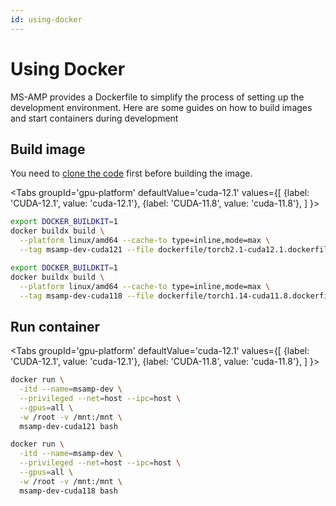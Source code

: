 ```yaml
---
id: using-docker
---
```




# Using Docker

MS-AMP provides a Dockerfile to simplify the process of setting up the development environment. Here are some guides on how to build images and start containers during development

## Build image

You need to [clone the code](./development.md#set-up) first before building the image.

<Tabs
  groupId='gpu-platform'
  defaultValue='cuda-12.1'
  values={[
    {label: 'CUDA-12.1', value: 'cuda-12.1'},
    {label: 'CUDA-11.8', value: 'cuda-11.8'},
  ]
}>
<TabItem value='cuda-12.1'>

```bash
export DOCKER_BUILDKIT=1
docker buildx build \
  --platform linux/amd64 --cache-to type=inline,mode=max \
  --tag msamp-dev-cuda121 --file dockerfile/torch2.1-cuda12.1.dockerfile .
```

</TabItem>
<TabItem value='cuda-11.8'>

```bash
export DOCKER_BUILDKIT=1
docker buildx build \
  --platform linux/amd64 --cache-to type=inline,mode=max \
  --tag msamp-dev-cuda118 --file dockerfile/torch1.14-cuda11.8.dockerfile .
```

</TabItem>
</Tabs>

## Run container

<Tabs
  groupId='gpu-platform'
  defaultValue='cuda-12.1'
  values={[
    {label: 'CUDA-12.1', value: 'cuda-12.1'},
    {label: 'CUDA-11.8', value: 'cuda-11.8'},
  ]
}>
<TabItem value='cuda-12.1'>

```bash
docker run \
  -itd --name=msamp-dev \
  --privileged --net=host --ipc=host \
  --gpus=all \
  -w /root -v /mnt:/mnt \
  msamp-dev-cuda121 bash
```

</TabItem>
<TabItem value='cuda-11.8'>

```bash
docker run \
  -itd --name=msamp-dev \
  --privileged --net=host --ipc=host \
  --gpus=all \
  -w /root -v /mnt:/mnt \
  msamp-dev-cuda118 bash
```

</TabItem>
</Tabs>

